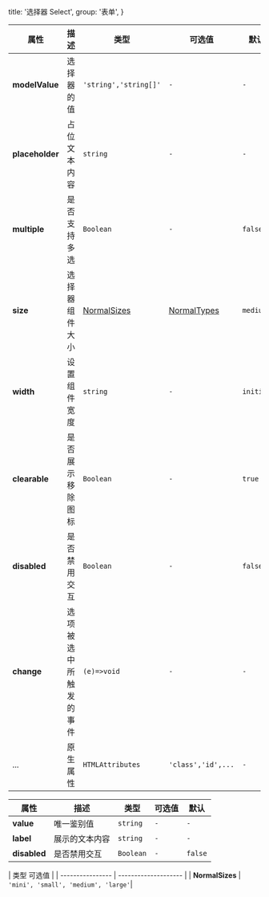   title: '选择器 Select',
  group: '表单',
}

<fe-CodeShow
title="默认的"
name="ex-select-default"
/>

<fe-CodeShow
  title="多选的"
  desc="组件支持同时选中多个值"
  name="ex-select-multiple"
/> 

<fe-CodeShow
  title="禁用的"
  desc="禁用所有的交互"
  name="ex-select-disabled"
/>

<fe-CodeShow
  title="禁用选项"
  desc="禁用指定的选项"
  name="ex-select-disableOption"
/> 


<fe-Attributes>

<fe-AttributesTitle title="Select Props" />

| 属性            | 描述                   | 类型                        | 可选值                      | 默认      |
| --------------- | ---------------------- | --------------------------- | --------------------------- | --------- |
| **modelValue**  | 选择器的值             | `'string','string[]'`                    | `-`                         | `-`       |
| **placeholder** | 占位文本内容           | `string`                    | `-`                         | `-`       |
| **multiple** | 是否支持多选          | `Boolean`                    | `-`                         | `false`       |
| **size**        | 选择器组件大小        | [NormalSizes](#normalsizes) | [NormalTypes](#normalsizes) | `medium`  |
| **width**       | 设置组件宽度           | `string`                    | `-`                         | `initial` |
| **clearable**   | 是否展示移除图标       | `Boolean`                   | `-`                         | `true`    |
| **disabled**    | 是否禁用交互           | `Boolean`                   | `-`                         | `false`   |
| **change**      | 选项被选中所触发的事件 | `(e)=>void`                 | `-`                         | `-`       |
| ...             | 原生属性               | `HTMLAttributes`            | `'class','id',...`          | `-`       |

</fe-Attributes>

<fe-Attributes>

<fe-AttributesTitle title="Option Props" />

| 属性         | 描述           | 类型      | 可选值 | 默认    |
| ------------ | -------------- | --------- | ------ | ------- |
| **value**    | 唯一鉴别值     | `string`  | `-`    | `-`     |
| **label**     | 展示的文本内容 | `string`  | `-`    | `-`     |
| **disabled** | 是否禁用交互   | `Boolean` | `-`    | `false` |

</fe-Attributes>

<fe-Attributes>

<fe-AttributesTitle title="NormalSizes" />

| 类型              可选值                               | 
| ---------------- | -------------------- |
| **NormalSizes**       | `'mini', 'small', 'medium', 'large'`|

</fe-Attributes>
